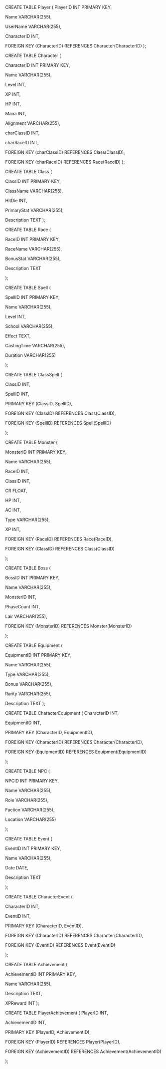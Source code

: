 CREATE TABLE Player (
  PlayerID INT PRIMARY KEY,

  Name VARCHAR(255),

  UserName VARCHAR(255),

  CharacterID INT, 

  FOREIGN KEY (CharacterID) REFERENCES Character(CharacterID)
);

CREATE TABLE Character (

  CharacterID INT PRIMARY KEY,

  Name VARCHAR(255),

  Level INT,

  XP INT,

  HP INT,

  Mana INT,

  Alignment VARCHAR(255),

  charClassID INT,  

  charRaceID INT,  

  FOREIGN KEY (charClassID) REFERENCES Class(ClassID),

  FOREIGN KEY (charRaceID) REFERENCES Race(RaceID)
);

CREATE TABLE Class (

  ClassID INT PRIMARY KEY,

  ClassName VARCHAR(255),

  HitDie INT,

  PrimaryStat VARCHAR(255),

  Description TEXT
);

CREATE TABLE Race (

  RaceID INT PRIMARY KEY,

  RaceName VARCHAR(255),

  BonusStat VARCHAR(255),

  Description TEXT

);

CREATE TABLE Spell (

  SpellID INT PRIMARY KEY,

  Name VARCHAR(255),

  Level INT,

  School VARCHAR(255),

  Effect TEXT,

  CastingTime VARCHAR(255),

  Duration VARCHAR(255)

);

CREATE TABLE ClassSpell (

  ClassID INT,   

  SpellID INT,    

  PRIMARY KEY (ClassID, SpellID),

  FOREIGN KEY (ClassID) REFERENCES Class(ClassID),

  FOREIGN KEY (SpellID) REFERENCES Spell(SpellID)

);

CREATE TABLE Monster (

  MonsterID INT PRIMARY KEY,

  Name VARCHAR(255),

  RaceID INT,  

  ClassID INT,  

  CR FLOAT,  

  HP INT,   

  AC INT,       

  Type VARCHAR(255),

  XP INT,

  FOREIGN KEY (RaceID) REFERENCES Race(RaceID),

  FOREIGN KEY (ClassID) REFERENCES Class(ClassID)

);

CREATE TABLE Boss (

  BossID INT PRIMARY KEY,

  Name VARCHAR(255),

  MonsterID INT,   

  PhaseCount INT,   

  Lair VARCHAR(255),

  FOREIGN KEY (MonsterID) REFERENCES Monster(MonsterID)

);

CREATE TABLE Equipment (

  EquipmentID INT PRIMARY KEY,

  Name VARCHAR(255),

  Type VARCHAR(255),

  Bonus VARCHAR(255),

  Rarity VARCHAR(255),

  Description TEXT
);

CREATE TABLE CharacterEquipment (
  CharacterID INT,  

  EquipmentID INT,  

  PRIMARY KEY (CharacterID, EquipmentID),

  FOREIGN KEY (CharacterID) REFERENCES Character(CharacterID),

  FOREIGN KEY (EquipmentID) REFERENCES Equipment(EquipmentID)

);

CREATE TABLE NPC (

  NPCID INT PRIMARY KEY,

  Name VARCHAR(255),

  Role VARCHAR(255),

  Faction VARCHAR(255),

  Location VARCHAR(255)

);

CREATE TABLE Event (

  EventID INT PRIMARY KEY,

  Name VARCHAR(255),

  Date DATE,

  Description TEXT

);

CREATE TABLE CharacterEvent (

  CharacterID INT,  

  EventID INT,      

  PRIMARY KEY (CharacterID, EventID),

  FOREIGN KEY (CharacterID) REFERENCES Character(CharacterID),

  FOREIGN KEY (EventID) REFERENCES Event(EventID)

);

CREATE TABLE Achievement (

  AchievementID INT PRIMARY KEY,

  Name VARCHAR(255),

  Description TEXT,

  XPReward INT
);

CREATE TABLE PlayerAchievement (
  PlayerID INT,     

  AchievementID INT, 

  PRIMARY KEY (PlayerID, AchievementID),

  FOREIGN KEY (PlayerID) REFERENCES Player(PlayerID),

  FOREIGN KEY (AchievementID) REFERENCES Achievement(AchievementID)

);

